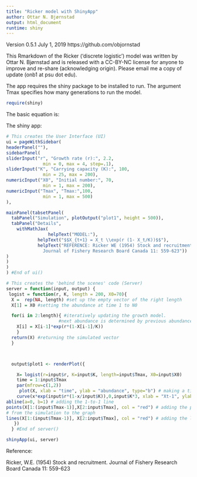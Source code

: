 ```yaml
---
title: "Ricker model with ShinyApp"
author: Ottar N. Bjørnstad
output: html_document
runtime: shiny
---
```


Version 0.5.1 July 1, 2019
https://github.com/objornstad

This Rmarkdown of the Ricker ('discrete logistic') model was written by Ottar N. Bjørnstad and is released with a CC-BY-NC license for anyone to improve and re-share (acknowledging origin). Please email me a copy of update (onb1 at psu dot edu).

The app requires the shiny package to be installed to run. The argument Tmax specifies how many generations to run the model.

```r
require(shiny)
```

The basic equation is:
\begin{align}
  X_{t+1} = X_t e^{(r (1 - X_t/K))}
\end{align}


The  shiny app:

```r
# This creates the User Interface (UI)
ui = pageWithSidebar(
headerPanel(""),
sidebarPanel(
sliderInput("r", "Growth rate (r):", 2.2,
              min = 0, max = 4, step=.1),
sliderInput("K", "Carrying capacity (K):", 100,
              min = 25, max = 200),
numericInput("X0", "Initial number:", 70,
              min = 1, max = 200),
numericInput("Tmax", "Tmax:",100,
              min = 1, max = 500)
),

mainPanel(tabsetPanel(
  tabPanel("Simulation", plotOutput("plot1", height = 500)),
  tabPanel("Details",
    withMathJax(
                helpText("MODEL:"),
            helpText("$$X_{t+1} = X_t \\exp(r (1- X_t/K))$$"),
            helpText("REFERENCE: Ricker WE (1954) Stock and recruitment. 
              Journal of Fishery Research Board Canada 11: 559-623"))
)
)
)
) #End of ui()

# This creates the 'behind the scenes' code (Server)
server = function(input, output) {
 logist = function(r, K, length = 200, X0=70){
  X =  rep(NA, length) #set up the empty vector of the right length
  X[1] = X0 #setting the abundance at time 1 to N0

  for(i in 2:length){ #iteratively updating the growth model.
                    #next abundance is determined by previous abundance
    X[i] = X[i-1]*exp(r*(1-X[i-1]/K))
    }
  return(X) #returning the simulated vector
  }



  output$plot1 <- renderPlot({

    X= logist(r=input$r, K=input$K, length=input$Tmax, X0=input$X0)
    time = 1:input$Tmax
    par(mfrow=c(1,2))
     plot(X, xlab = "time", ylab = "abundance", type="b") # making a time series plot
    curve(x*exp(input$r*(1-x/input$K)),0,input$K*3, xlab = "Xt-1", ylab = "Xt")
abline(a=0, b=1) # adding the 1-to-1 line
points(X[1:(input$Tmax-1)],X[2:input$Tmax], col = "red") # adding the points
# from the simulation to the graph
lines(X[1:(input$Tmax-1)], X[2:input$Tmax], col = "red") # adding the line to connect the points
   })
  } #End of server()

shinyApp(ui, server)
```

Reference:

Ricker, W.E. (1954) Stock and recruitment. 
              Journal of Fishery Research Board Canada 11: 559-623

